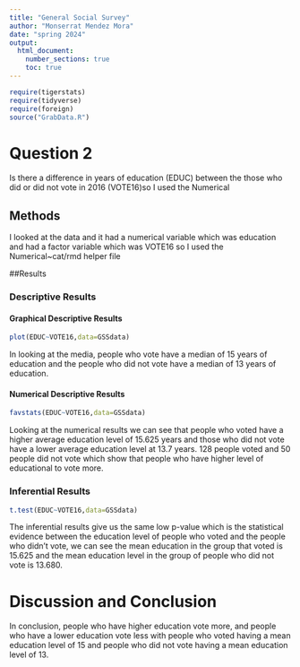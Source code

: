 ```yaml
---
title: "General Social Survey"
author: "Monserrat Mendez Mora"
date: "spring 2024"
output: 
  html_document:
    number_sections: true
    toc: true
---
```


```r
require(tigerstats)
require(tidyverse)
require(foreign)
source("GrabData.R")
```

#  Question 2

<!--In this section you explain what you are trying to show.  Where did the data come from?  What is the research or other question you are trying to answer?!-->

Is there a difference in years of education (EDUC) between the those who did or did not vote in 2016 (VOTE16)so I used the Numerical

## Methods

<!--Decide on your methods:  use "variable analysis" or other appropriate descriptors.  Make sure to choose at least one graphical method and at least one numerical method.!-->

I looked at the data and it had a numerical variable which was education and had a factor variable which was VOTE16 so I used the Numerical~cat/rmd helper file

##Results

<!--Divide this section into two sub-sections:  One for your descriptive  results and one for your inferential results.!-->

### Descriptive Results

#### Graphical Descriptive Results

<!--Graphical results here.  Make sure to show your code.  Provide appropriate labels for axes, giving units if possible, and provide a good title for the graph, too.  Use the graphical results to describe the patterns if any that exist in the data as focused toward the research question!-->

```r
plot(EDUC~VOTE16,data=GSSdata)
```
In looking at the media, people who vote have a median of 15 years of education and the people who did not vote have a median of 13 years of education. 

#### Numerical Descriptive Results

<!--Numerical results go here. Use the numerical results to describe the patterns if any that exist in the data as focused toward the research question!-->

```r
favstats(EDUC~VOTE16,data=GSSdata)
```

Looking at the numerical results we can see that people who voted have a higher average education level of 15.625 years and those who did not vote have a lower average education level at 13.7 years. 128 people voted and 50 people did not vote which show that people who have higher level of educational to vote more.


### Inferential Results

<!--State hypothesis clearly.  Make sure your discussion of the inferential test covers all the aspects that the test output produces, such as test statistic, p-value etc.  Make a decision about the null hypothesis, explain the assumptions on which the selected test/procedure was based, and why the chosen procedure satisfys the assumptions and is appropriate to answer the research question!-->

```r
t.test(EDUC~VOTE16,data=GSSdata)
```

The inferential results give us the same low p-value which is the statistical evidence between the education level of  people who voted and the people who didn't vote, we can see the mean education in the group that voted is 15.625 and the mean education level in the group of people who did not vote is 13.680.  

# Discussion and Conclusion

<!--Discussion and conclusion here.  If you found a relationship be sure to consider whether the relationship occurs because one of the variavbles causes the other, or whether they perhasps are related for some other reason.  Watch the chapter 6 videos from the GeorgeTown videos collection.!-->


In conclusion, people who have higher education vote more, and people who have a lower education vote less with people who voted having a mean education level of 15 and people who did not vote having a mean education level of 13. 
